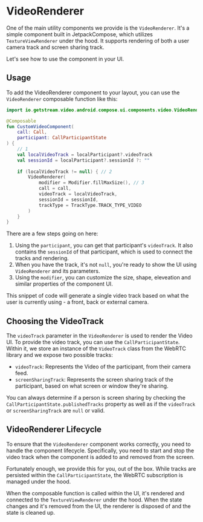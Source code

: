 # VideoRenderer

One of the main utility components we provide is the `VideoRenderer`. It's a simple component built in JetpackCompose, which utilizes `TextureViewRenderer` under the hood. It supports rendering of both a user camera track and screen sharing track.

Let's see how to use the component in your UI.

## Usage

To add the VideoRenderer component to your layout, you can use the `VideoRenderer` composable function like this:

```kotlin
import io.getstream.video.android.compose.ui.components.video.VideoRenderer

@Composable
fun CustomVideoComponent(
    call: Call,
    participant: CallParticipantState
) {
    // 1
    val localVideoTrack = localParticipant?.videoTrack
    val sessionId = localParticipant?.sessionId ?: ""
  
    if (localVideoTrack != null) { // 2
        VideoRenderer(
            modifier = Modifier.fillMaxSize(), // 3
            call = call,
            videoTrack = localVideoTrack,
            sessionId = sessionId,
            trackType = TrackType.TRACK_TYPE_VIDEO
        ) 
    }
}
```

There are a few steps going on here:

1. Using the `participant`, you can get that participant's `videoTrack`. It also contains the `sessionId` of that participant, which is used to connect the tracks and rendering.
2. When you have the track, it's not `null`, you're ready to show the UI using `VideoRenderer` and its parameters.
3. Using the `modifier`, you can customize the size, shape, eleveation and similar properties of the component UI.

This snippet of code will generate a single video track based on what the user is currently using - a front, back or external camera.

## Choosing the VideoTrack

The `videoTrack` parameter in the `VideoRenderer` is used to render the Video UI. To provide the video track, you can use the `CallParticipantState`. Within it, we store an instance of the `VideoTrack` class from the WebRTC library and we expose two possible tracks:

* `videoTrack`: Represents the Video of the participant, from their camera feed.
* `screenSharingTrack`: Represents the screen sharing track of the participant, based on what screen or window they're sharing.

You can always determine if a person is screen sharing by checking the `CallParticipantState.publishedTracks` property as well as if the `videoTrack` or `screenSharingTrack` are `null` or valid.

## VideoRenderer Lifecycle

To ensure that the `VideoRenderer` component works correctly, you need to handle the component lifecycle. Specifically, you need to start and stop the video track when the component is added to and removed from the screen.

Fortunately enough, we provide this for you, out of the box. While tracks are persisted within the `CallParticipantState`, the WebRTC subscription is managed under the hood.

When the composable function is called within the UI, it's rendered and connected to the `TextureViewRenderer` under the hood. When the state changes and it's removed from the UI, the renderer is disposed of and the state is cleaned up.